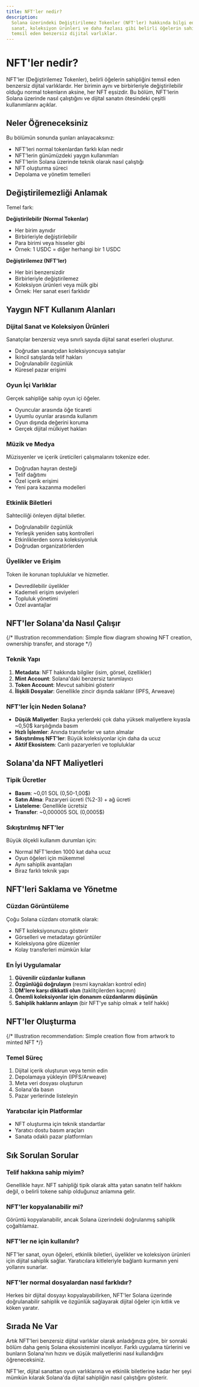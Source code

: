 ```yaml
---
title: NFT'ler nedir?
description:
  Solana üzerindeki Değiştirilemez Tokenler (NFT'ler) hakkında bilgi edinin -
  sanat, koleksiyon ürünleri ve daha fazlası gibi belirli öğelerin sahipliğini
  temsil eden benzersiz dijital varlıklar.
---
```


# NFT'ler nedir?

NFT'ler (Değiştirilemez Tokenler), belirli öğelerin sahipliğini temsil eden
benzersiz dijital varlıklardır. Her birimin aynı ve birbirleriyle
değiştirilebilir olduğu normal tokenların aksine, her NFT eşsizdir. Bu bölüm,
NFT'lerin Solana üzerinde nasıl çalıştığını ve dijital sanatın ötesindeki
çeşitli kullanımlarını açıklar.

## Neler Öğreneceksiniz

Bu bölümün sonunda şunları anlayacaksınız:

- NFT'leri normal tokenlardan farklı kılan nedir
- NFT'lerin günümüzdeki yaygın kullanımları
- NFT'lerin Solana üzerinde teknik olarak nasıl çalıştığı
- NFT oluşturma süreci
- Depolama ve yönetim temelleri

## Değiştirilemezliği Anlamak

Temel fark:

**Değiştirilebilir (Normal Tokenlar)**

- Her birim aynıdır
- Birbirleriyle değiştirilebilir
- Para birimi veya hisseler gibi
- Örnek: 1 USDC = diğer herhangi bir 1 USDC

**Değiştirilemez (NFT'ler)**

- Her biri benzersizdir
- Birbirleriyle değiştirilemez
- Koleksiyon ürünleri veya mülk gibi
- Örnek: Her sanat eseri farklıdır

## Yaygın NFT Kullanım Alanları

### Dijital Sanat ve Koleksiyon Ürünleri

Sanatçılar benzersiz veya sınırlı sayıda dijital sanat eserleri oluşturur.

- Doğrudan sanatçıdan koleksiyoncuya satışlar
- İkincil satışlarda telif hakları
- Doğrulanabilir özgünlük
- Küresel pazar erişimi

### Oyun İçi Varlıklar

Gerçek sahipliğe sahip oyun içi öğeler.

- Oyuncular arasında öğe ticareti
- Uyumlu oyunlar arasında kullanım
- Oyun dışında değerini koruma
- Gerçek dijital mülkiyet hakları

### Müzik ve Medya

Müzisyenler ve içerik üreticileri çalışmalarını tokenize eder.

- Doğrudan hayran desteği
- Telif dağıtımı
- Özel içerik erişimi
- Yeni para kazanma modelleri

### Etkinlik Biletleri

Sahteciliği önleyen dijital biletler.

- Doğrulanabilir özgünlük
- Yerleşik yeniden satış kontrolleri
- Etkinliklerden sonra koleksiyonluk
- Doğrudan organizatörlerden

### Üyelikler ve Erişim

Token ile korunan topluluklar ve hizmetler.

- Devredilebilir üyelikler
- Kademeli erişim seviyeleri
- Topluluk yönetimi
- Özel avantajlar

## NFT'ler Solana'da Nasıl Çalışır

{/* Illustration recommendation: Simple flow diagram showing NFT creation, ownership transfer, and storage */}

### Teknik Yapı

1. **Metadata**: NFT hakkında bilgiler (isim, görsel, özellikler)
2. **Mint Account**: Solana'daki benzersiz tanımlayıcı
3. **Token Account**: Mevcut sahibini gösterir
4. **İlişkili Dosyalar**: Genellikle zincir dışında saklanır (IPFS, Arweave)

### NFT'ler İçin Neden Solana?

- **Düşük Maliyetler**: Başka yerlerdeki çok daha yüksek maliyetlere kıyasla
  ~0,50$ karşılığında basım
- **Hızlı İşlemler**: Anında transferler ve satın almalar
- **Sıkıştırılmış NFT'ler**: Büyük koleksiyonlar için daha da ucuz
- **Aktif Ekosistem**: Canlı pazaryerleri ve topluluklar

## Solana'da NFT Maliyetleri

### Tipik Ücretler

- **Basım**: ~0,01 SOL (0,50-1,00$)
- **Satın Alma**: Pazaryeri ücreti (%2-3) + ağ ücreti
- **Listeleme**: Genellikle ücretsiz
- **Transfer**: ~0,000005 SOL (0,0005$)

### Sıkıştırılmış NFT'ler

Büyük ölçekli kullanım durumları için:

- Normal NFT'lerden 1000 kat daha ucuz
- Oyun öğeleri için mükemmel
- Aynı sahiplik avantajları
- Biraz farklı teknik yapı

## NFT'leri Saklama ve Yönetme

### Cüzdan Görüntüleme

Çoğu Solana cüzdanı otomatik olarak:

- NFT koleksiyonunuzu gösterir
- Görselleri ve metadatayı görüntüler
- Koleksiyona göre düzenler
- Kolay transferleri mümkün kılar

### En İyi Uygulamalar

1. **Güvenilir cüzdanlar kullanın**
2. **Özgünlüğü doğrulayın** (resmi kaynakları kontrol edin)
3. **DM'lere karşı dikkatli olun** (taklitçilerden kaçının)
4. **Önemli koleksiyonlar için donanım cüzdanlarını düşünün**
5. **Sahiplik haklarını anlayın** (bir NFT'ye sahip olmak ≠ telif hakkı)

## NFT'ler Oluşturma

{/* Illustration recommendation: Simple creation flow from artwork to minted NFT */}

### Temel Süreç

1. Dijital içerik oluşturun veya temin edin
2. Depolamaya yükleyin (IPFS/Arweave)
3. Meta veri dosyası oluşturun
4. Solana'da basın
5. Pazar yerlerinde listeleyin

### Yaratıcılar için Platformlar

- NFT oluşturma için teknik standartlar
- Yaratıcı dostu basım araçları
- Sanata odaklı pazar platformları

## Sık Sorulan Sorular

### Telif hakkına sahip miyim?

Genellikle hayır. NFT sahipliği tipik olarak altta yatan sanatın telif hakkını
değil, o belirli tokene sahip olduğunuz anlamına gelir.

### NFT'ler kopyalanabilir mi?

Görüntü kopyalanabilir, ancak Solana üzerindeki doğrulanmış sahiplik
çoğaltılamaz.

### NFT'ler ne için kullanılır?

NFT'ler sanat, oyun öğeleri, etkinlik biletleri, üyelikler ve koleksiyon
ürünleri için dijital sahiplik sağlar. Yaratıcılara kitleleriyle bağlantı
kurmanın yeni yollarını sunarlar.

### NFT'ler normal dosyalardan nasıl farklıdır?

Herkes bir dijital dosyayı kopyalayabilirken, NFT'ler Solana üzerinde
doğrulanabilir sahiplik ve özgünlük sağlayarak dijital öğeler için kıtlık ve
köken yaratır.

## Sırada Ne Var

Artık NFT'leri benzersiz dijital varlıklar olarak anladığınıza göre, bir sonraki
bölüm daha geniş Solana ekosistemini inceliyor. Farklı uygulama türlerini ve
bunların Solana'nın hızını ve düşük maliyetlerini nasıl kullandığını
öğreneceksiniz.

NFT'ler, dijital sanattan oyun varlıklarına ve etkinlik biletlerine kadar her
şeyi mümkün kılarak Solana'da dijital sahipliğin nasıl çalıştığını gösterir.